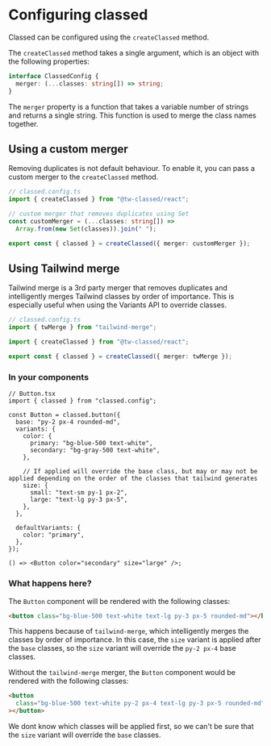 # Configuring classed

Classed can be configured using the `createClassed` method.

The `createClassed` method takes a single argument, which is an object with the following properties:

```ts
interface ClassedConfig {
  merger: (...classes: string[]) => string;
}
```

The `merger` property is a function that takes a variable number of strings and returns a single string. This function is used to merge the class names together.

## Using a custom merger

Removing duplicates is not default behaviour. To enable it, you can pass a custom merger to the `createClassed` method.

```ts
// classed.config.ts
import { createClassed } from "@tw-classed/react";

// custom merger that removes duplicates using Set
const customMerger = (...classes: string[]) =>
  Array.from(new Set(classes)).join(" ");

export const { classed } = createClassed({ merger: customMerger });
```

## Using Tailwind merge

Tailwind merge is a 3rd party merger that removes duplicates and intelligently merges Tailwind classes by order of importance. This is especially useful when using the Variants API to override classes.

```ts
// classed.config.ts
import { twMerge } from "tailwind-merge";

import { createClassed } from "@tw-classed/react";

export const { classed } = createClassed({ merger: twMerge });
```

### In your components

```tsx
// Button.tsx
import { classed } from "classed.config";

const Button = classed.button({
  base: "py-2 px-4 rounded-md",
  variants: {
    color: {
      primary: "bg-blue-500 text-white",
      secondary: "bg-gray-500 text-white",
    },

    // If applied will override the base class, but may or may not be applied depending on the order of the classes that tailwind generates
    size: {
      small: "text-sm py-1 px-2",
      large: "text-lg py-3 px-5",
    },
  },

  defaultVariants: {
    color: "primary",
  },
});

() => <Button color="secondary" size="large" />;
```

### What happens here?

The `Button` component will be rendered with the following classes:

```html
<button class="bg-blue-500 text-white text-lg py-3 px-5 rounded-md"></button>
```

This happens because of `tailwind-merge`, which intelligently merges the classes by order of importance. In this case, the `size` variant is applied after the `base` classes, so the `size` variant will override the `py-2 px-4` base classes.

Without the `tailwind-merge` merger, the `Button` component would be rendered with the following classes:

```html
<button
  class="bg-blue-500 text-white py-2 px-4 text-lg py-3 px-5 rounded-md"
></button>
```

We dont know which classes will be applied first, so we can't be sure that the `size` variant will override the `base` classes.
